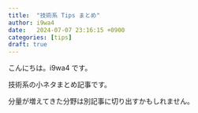 ```yaml
---
title:  "技術系 Tips まとめ"
author: i9wa4
date:   2024-07-07 23:16:15 +0900
categories: [tips]
draft: true
---
```


こんにちは。i9wa4 です。

技術系の小ネタまとめ記事です。

分量が増えてきた分野は別記事に切り出すかもしれません。

